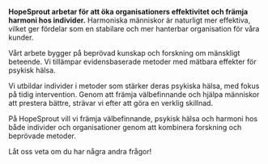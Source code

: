 **HopeSprout arbetar för att öka organisationers effektivitet och främja harmoni hos individer.** Harmoniska människor är naturligt mer effektiva, vilket ger fördelar som en stabilare och mer hanterbar organisation för våra kunder.

Vårt arbete bygger på beprövad kunskap och forskning om mänskligt beteende. Vi tillämpar evidensbaserade metoder med mätbara effekter för psykisk hälsa.

Vi utbildar individer i metoder som stärker deras psykiska hälsa, med fokus på tidig intervention. Genom att främja välbefinnande och hjälpa människor att prestera bättre, strävar vi efter att göra en verklig skillnad.

På HopeSprout vill vi främja välbefinnande, psykisk hälsa och harmoni hos både individer och organisationer genom att kombinera forskning och beprövade metoder.

Låt oss veta om du har några andra frågor!
